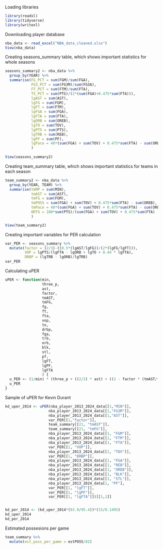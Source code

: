 
Loading libraries
```r
library(readxl)
library(tidyverse)
library(writexl)
```

Downloading player database
```r
nba_data <- read_excel("NBA_data_cleaned.xlsx")
View(nba_data)
```

Creating seasons_summary table, which shows important statistics for whole seasons
```r
seasons_summary2 <- nba_data %>%
  group_by(YEAR) %>%
  summarise(FG_PCT = sum(FGM)/sum(FGA),
            FG3_PCT = sum(FG3M)/sum(FG3A),
            FT_PCT = sum(FTM)/sum(FTA),
            TS_PCT = sum(PTS)/(2*(sum(FGA)+0.475*sum(FTA))),
            lgAST = sum(AST),
            lgFG = sum(FGM),
            lgFT = sum(FTM),
            lgFGA = sum(FGA),
            lgFTA = sum(FTA),
            lgORB = sum(OREB),
            lgTO = sum(TOV),
            lgPTS = sum(PTS),
            lgTRB = sum(REB),
            lgPF = sum(PF),
            lgPace = 48*(sum(FGA) + sum(TOV) + 0.475*sum(FTA) - sum(OREB))/sum(MIN)
            )
  
View(seasons_summary2)
```

Creating team_summary table, which shows important statistics for teams in each season
```r
team_summary2 <- nba_data %>%
  group_by(YEAR, TEAM) %>%
  summarise(tmMP = sum(MIN),
            tmAST = sum(AST),
            tmFG = sum(FGM),
            tmPOSS = sum(FGA) + sum(TOV) + 0.475*sum(FTA) - sum(OREB),
            tmPace = 48*(sum(FGA) + sum(TOV) + 0.475*sum(FTA) - sum(OREB))/sum(MIN),
            ORTG = 100*sum(PTS)/(sum(FGA) + sum(TOV) + 0.475*sum(FTA) - sum(OREB))
            )

View(team_summary2)
```

Creating important variables for PER calculation
```r
var_PER <- seasons_summary %>%
  mutate(factor = (2/3)-((0.5*(lgAST/lgFG))/(2*(lgFG/lgFT))),
         VOP = lgPTS/(lgFTA - lgORB + lgTO + 0.44 * lgFTA),
         DRBP = (lgTRB - lgORB)/lgTRB)
var_PER
```

Calculating uPER
```r
uPER <- function(min, 
                 three_p, 
                 ast, 
                 factor, 
                 tmAST, 
                 tmFG, 
                 fg, 
                 ft,
                 fta,
                 vop,
                 to,
                 drbp,
                 fga,
                 trb,
                 orb,
                 blk,
                 stl,
                 pf,
                 lgFT,
                 lgPF,
                 lgFTA
                 ) {
  u_PER <- (1/min) * (three_p + ((2/3) * ast) + ((2 - factor * (tmAST/tmFG)) * fg) + (0.5 * ft * (2 - (1/3) * (tmAST/tmFG))) - (vop * to) - (vop * drbp * (fga - fg)) - (vop * 0.44 * (0.44 + (0.56 * drbp)) * (fta - ft)) + (vop * (1 - drbp) * (trb - orb)) + (vop * drbp * orb) + (vop * stl) + (vop * drbp * blk) - (pf * ((lgFT/lgPF) - 0.44 * (lgFTA/lgPF) * vop)))
  u_PER
}
```

Sample of uPER for Kevin Durant
```r
kd_uper_2014 <- uPER(nba_player_2013_2024_data[[1,"MIN"]],
                    nba_player_2013_2024_data[[1,"FG3M"]],
                    nba_player_2013_2024_data[[1,"AST"]],
                    var_PER[[1,"factor"]],
                    team_summary[[21, "tmAST"]],
                    team_summary[[21, "tmFG"]],
                    nba_player_2013_2024_data[[1, "FGM"]],
                    nba_player_2013_2024_data[[1, "FTM"]],
                    nba_player_2013_2024_data[[1, "FTA"]],
                    var_PER[[1, "VOP"]],
                    nba_player_2013_2024_data[[1, "TOV"]],
                    var_PER[[1, "DRBP"]],
                    nba_player_2013_2024_data[[1, "FGA"]],
                    nba_player_2013_2024_data[[1, "REB"]],
                    nba_player_2013_2024_data[[1, "OREB"]],
                    nba_player_2013_2024_data[[1, "BLK"]],
                    nba_player_2013_2024_data[[1, "STL"]],
                    nba_player_2013_2024_data[1, "PF"],
                    var_PER[[1, "lgFT"]],
                    var_PER[[1, "lgPF"]],
                    var_PER[[1, "lgFTA"]])[[1,1]]


kd_per_2014 <- (kd_uper_2014*(93.9/95.4))*(15/0.1495)
kd_uper_2014
kd_per_2014
```

Estimated possesions per game
```r
team_summary %>%
  mutate(est_poss_per_game = estPOSS/82)
```


